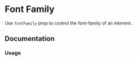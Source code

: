 

# Font Family

Use `fontFamily` prop to control the font-family of an element.

<Scale themeKey="fontFamily" values="fontFamily" />

## Documentation

### Usage

<Demo component="font/family-usage" />
